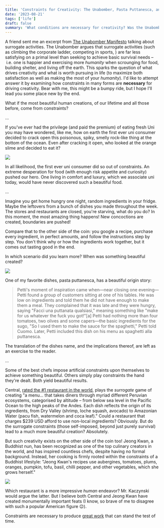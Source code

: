 ```yaml
---
title: 'Constraints for Creativity: The Unabomber, Pasta Puttanesca, and Jeong Kwan'
date: '2023-08-21'
tags: ['life']
draft: false
summary: 'What conditions are necessary for creativity? Was the Unabomber right? (sort of)'
---
```


A friend sent me an excerpt from [The Unabomber Manifesto](https://medium.com/chris-messina/surrogate-activities-the-power-process-16203dda87) talking about surrogate activities. The Unabomber argues that surrogate activities (such as climbing the corporate ladder, competing in sports, ) are far less satisfying on a primal level than seeking to achieve basic survival needs – i.e. one is happier and exercising more *humanity* when scrounging for food, building shelter, and living off the earth. This sparks the question of what drives creativity and what is worth pursuing in life (to maximize both satisfaction as well as making the most of your *humanity*). I'd like to attempt answer it by examining how constraints in many forms are **necessary** for driving creativity. Bear with me, this might be a bumpy ride, but I hope I'll lead you some place new by the end.

What if the most beautiful human creations, of our lifetime and all those before, come from constraints?

...

If you've ever had the privilege (and paid the premium) of eating fresh Uni you may have wondered, like me, how on earth the first ever uni consumer decided to crack open this poisonous, spiky, smelly rock-like thing at the bottom of the ocean. Even after cracking it open, who looked at the orange slime and decided to eat it? 

![](https://static.zenpop.jp/images/Uni%20inside%20the%20shell.jpg)  

In all likelihood, the first ever uni consumer did so out of constraints. An extreme desperation for food (with enough risk appetite and curiosity) pushed our hero. One living in comfort and luxury, which we associate uni today, would have never discovered such a beautiful food.

...

Imagine you get home hungry one night, random ingredients in your fridge. Maybe the leftovers from a bunch of dishes you made throughout the week. The stores and restaurants are closed, you're starving, what do you do? In this moment, the most amazing thing happens! New concoctions are created, boundaries are pushed! 

Compare that to the other side of the coin: you google a recipe, purchase every ingredient, in perfect amounts, and follow the instructions step by step. You don't think why or how the ingredients work together, but it comes out tasting good in the end.

In which scenario did you learn more? When was something beautiful created? 

![](https://www.giallozafferano.com/images/260-26040/Spaghetti-alla-puttanesca_1200x800.jpg)

One of my favorite dishes, pasta puttanesca, has a beautiful origin story:
> Petti's moment of inspiration came when—near closing one evening—Petti found a group of customers sitting at one of his tables. He was low on ingredients and told them he did not have enough to make them a meal. They complained that it was late and they were hungry, saying "Facci una puttanata qualsiasi," meaning something like "make for us whatever the fuck you got!"[a] Petti had nothing more than four tomatoes, two olives and some capers—the basic ingredients for the sugo, "So I used them to make the sauce for the spaghetti," Petti told Cuomo. Later, Petti included this dish on his menu as spaghetti alla puttanesca.

The translation of the dishes name, and the implications thereof, are left as an exercise to the reader.

...

Some of the best chefs impose artificial constraints upon themselves to achieve something beautiful. Others simply play constraints the hand they're dealt. Both yield beautiful results.

Central, [rated the #1 restaurant in the world](https://www.theworlds50best.com/list/1-50), plays the *surrogate* game of creating "a menu... that takes diners through myriad different Peruvian ecosystems, categorised by altitude – from below sea level in the Pacific Ocean to the high peaks of the Andes. Each dish reflects the origin of its ingredients, from Dry Valley (shrimp, loche squash, avocado) to Amazonian Water (pacu fish, watermelon and coca leaf)."
Could a restaurant that charges $239 USD afford to use non-local ingredients? Obviously. But do the surrogate constraints (those self-imposed, beyond just purely survival) lead to a much more beautiful creation? Absolutely.

But such creativity exists on the other side of the coin too! Jeong Kwan, a Buddhist nun, has been recognized as one of the top culinary creators in the world, and has inspired countless chefs, despite having no formal background. Instead, her cooking is firmly rooted within the constraints of a Buddhist lifestyle:  "Jeong Kwan's recipes use aubergines, tomatoes, plums, oranges, pumpkin, tofu, basil, chilli pepper, and other vegetables, which she grows herself."

![](https://static01.nyt.com/images/2015/10/25/t-magazine/25tmag-11well_korea-t_CA0/25tmag-11well_korea-t_CA0-superJumbo.jpg)

Which restaurant is a more impressive *human* endeavor? Mr. Kaczynski would argue the latter. But I believe both Central and Jeong Kwan have created monumentally important feats (I know, so brave of me to disagree with such a popular American figure 😉).  

Constraints are necessary to produce [great work](http://paulgraham.com/greatwork.html) that can stand the test of time.



